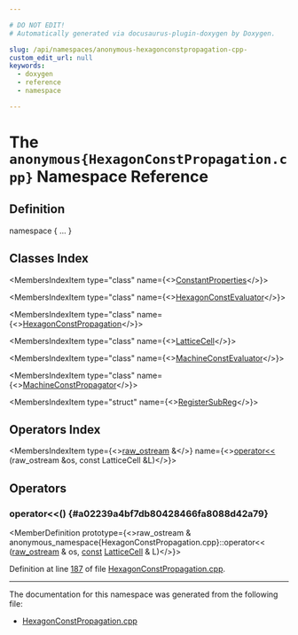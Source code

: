 ```yaml
---

# DO NOT EDIT!
# Automatically generated via docusaurus-plugin-doxygen by Doxygen.

slug: /api/namespaces/anonymous-hexagonconstpropagation-cpp-
custom_edit_url: null
keywords:
  - doxygen
  - reference
  - namespace

---
```





# The `anonymous{HexagonConstPropagation.cpp}` Namespace Reference

<DoxygenPage pluginConfig={pluginConfig}>



## Definition

<CodeBlock>namespace &#123; ... &#125;</CodeBlock>

## Classes Index

<MembersIndex>

<MembersIndexItem
  type="class"
  name={<><a href="/docs/api/classes/anonymous-namespace-hexagonconstpropagation-cpp-/constantproperties">ConstantProperties</a></>}>
</MembersIndexItem>

<MembersIndexItem
  type="class"
  name={<><a href="/docs/api/classes/anonymous-namespace-hexagonconstpropagation-cpp-/hexagonconstevaluator">HexagonConstEvaluator</a></>}>
</MembersIndexItem>

<MembersIndexItem
  type="class"
  name={<><a href="/docs/api/classes/anonymous-namespace-hexagonconstpropagation-cpp-/hexagonconstpropagation">HexagonConstPropagation</a></>}>
</MembersIndexItem>

<MembersIndexItem
  type="class"
  name={<><a href="/docs/api/classes/anonymous-namespace-hexagonconstpropagation-cpp-/latticecell">LatticeCell</a></>}>
</MembersIndexItem>

<MembersIndexItem
  type="class"
  name={<><a href="/docs/api/classes/anonymous-namespace-hexagonconstpropagation-cpp-/machineconstevaluator">MachineConstEvaluator</a></>}>
</MembersIndexItem>

<MembersIndexItem
  type="class"
  name={<><a href="/docs/api/classes/anonymous-namespace-hexagonconstpropagation-cpp-/machineconstpropagator">MachineConstPropagator</a></>}>
</MembersIndexItem>

<MembersIndexItem
  type="struct"
  name={<><a href="/docs/api/structs/anonymous-namespace-hexagonconstpropagation-cpp-/registersubreg">RegisterSubReg</a></>}>
</MembersIndexItem>

</MembersIndex>

## Operators Index

<MembersIndex>

<MembersIndexItem
  type={<><a href="/docs/api/classes/llvm/raw-ostream">raw&#95;ostream</a> &amp;</>}
  name={<><a href="#a02239a4bf7db80428466fa8088d42a79">operator&lt;&lt;</a> (raw&#95;ostream &amp;os, const LatticeCell &amp;L)</>}>
</MembersIndexItem>

</MembersIndex>


<SectionDefinition>

## Operators

### operator&lt;&lt;() {#a02239a4bf7db80428466fa8088d42a79}

<MemberDefinition
  prototype={<>raw&#95;ostream &amp; anonymous&#95;namespace&#123;HexagonConstPropagation.cpp&#125;::operator&lt;&lt; (<a href="/docs/api/classes/llvm/raw-ostream">raw&#95;ostream</a> &amp; os, <a href="/docs/api/files/lib/lib/target/lib/target/aarch64/aarch64promoteconstant-cpp/#a90f8350fecae261c25be85d38b451bff">const</a> <a href="/docs/api/classes/anonymous-namespace-hexagonconstpropagation-cpp-/latticecell">LatticeCell</a> &amp; L)</>}>

Definition at line <a href="/docs/api/files/lib/lib/target/lib/target/hexagon/hexagonconstpropagation-cpp/#l00187">187</a> of file <a href="/docs/api/files/lib/lib/target/lib/target/hexagon/hexagonconstpropagation-cpp">HexagonConstPropagation.cpp</a>.
</MemberDefinition>

</SectionDefinition>

<hr/>

The documentation for this namespace was generated from the following file:

<ul>
<li><a href="/docs/api/files/lib/lib/target/lib/target/hexagon/hexagonconstpropagation-cpp">HexagonConstPropagation.cpp</a></li>
</ul>

</DoxygenPage>
